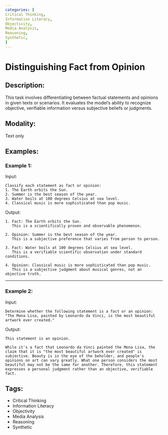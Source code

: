 ```yaml
---
categories: [
Critical Thinking,
Information Literacy,
Objectivity,
Media Analysis,
Reasoning,
Synthetic,
]
---
```


# Distinguishing Fact from Opinion

## Description:
This task involves differentiating between factual statements and opinions in given texts or scenarios. It evaluates the model's ability to recognize objective, verifiable information versus subjective beliefs or judgments.

## Modality:
Text only

## Examples:

### Example 1:

Input:

```
Classify each statement as fact or opinion:
1. The Earth orbits the Sun.
2. Summer is the best season of the year.
3. Water boils at 100 degrees Celsius at sea level.
4. Classical music is more sophisticated than pop music.
```

Output:

```
1. Fact: The Earth orbits the Sun.
   This is a scientifically proven and observable phenomenon.

2. Opinion: Summer is the best season of the year.
   This is a subjective preference that varies from person to person.

3. Fact: Water boils at 100 degrees Celsius at sea level.
   This is a verifiable scientific observation under standard conditions.

4. Opinion: Classical music is more sophisticated than pop music.
   This is a subjective judgment about musical genres, not an objective truth.
```

---

### Example 2:

Input:

```
Determine whether the following statement is a fact or an opinion:
"The Mona Lisa, painted by Leonardo da Vinci, is the most beautiful artwork ever created."
```

Output:

```
This statement is an opinion.

While it's a fact that Leonardo da Vinci painted the Mona Lisa, the claim that it is "the most beautiful artwork ever created" is subjective. Beauty is in the eye of the beholder, and people's opinions on art can vary greatly. What one person considers the most beautiful may not be the same for another. Therefore, this statement expresses a personal judgment rather than an objective, verifiable fact.
```

## Tags:
- Critical Thinking
- Information Literacy
- Objectivity
- Media Analysis
- Reasoning
- Synthetic